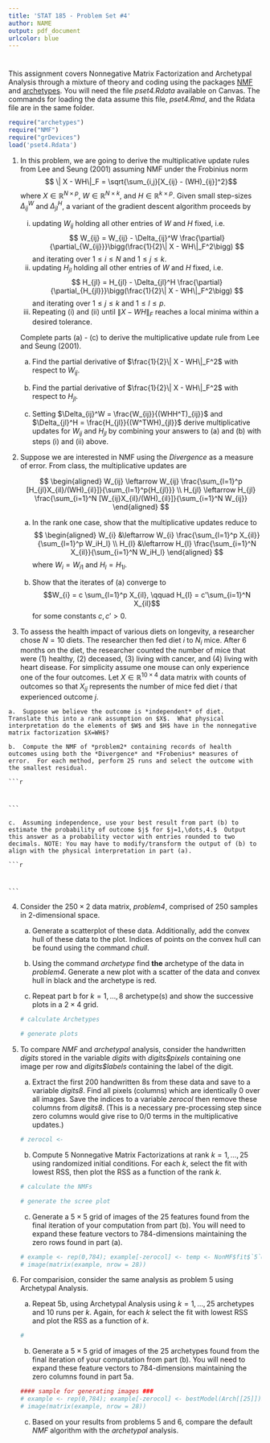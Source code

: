 ```yaml
--- 
title: 'STAT 185 - Problem Set #4'
author: NAME
output: pdf_document
urlcolor: blue
---
```


# {.tabset}
This assignment covers Nonnegative Matrix Factorization and Archetypal Analysis through a mixture of theory and coding using the packages [NMF](http://renozao.github.io/NMF/master/vignettes/NMF-vignette.pdf) and [archetypes](https://cran.r-project.org/web/packages/archetypes/vignettes/archetypes.pdf).  You will need the file *pset4.Rdata* available on Canvas.  The commands for loading the data assume this file, *pset4.Rmd*, and the Rdata file are in the same folder.

```r
require("archetypes")
require("NMF")
require("grDevices")
load('pset4.Rdata')
```



1. In this problem, we are going to derive the multiplicative update rules from Lee and Seung (2001) assuming 
NMF under the Frobinius norm $$ \| X - WH\|_F = \sqrt{\sum_{i,j}[X_{ij} - (WH)_{ij}]^2}$$ where $X \in \mathbb{R}^{N\times p}$, $W\in \mathbb{R}^{N\times k}$, and $H\in \mathbb{R}^{k\times p}$. Given small step-sizes $\Delta_{ij}^W$ and $\Delta_{jl}^H$, a variant of the gradient descent algorithm proceeds by 

    i. updating $W_{ij}$ holding all other entries of $W$ and $H$ fixed, i.e.
    $$
      W_{ij} = W_{ij} - \Delta_{ij}^W 
      \frac{\partial}{\partial_{W_{ij}}}\bigg(\frac{1}{2}\| X - WH\|_F^2\bigg)
    $$ 
    and iterating over $1\le i \le N$ and $1\le j \le k$.
    ii.  updating $H_{jl}$ holding all other entries of $W$ and $H$ fixed, i.e.
    $$
      H_{jl} = H_{jl} -  \Delta_{jl}^H \frac{\partial}{\partial_{H_{jl}}}\bigg(\frac{1}{2}\| X - WH\|_F^2\bigg)
    $$
    and iterating over $1 \le j \le k$ and $1 \le l \le p$.
    iii.  Repeating (i) and (ii) until $\| X - WH\|_F$ reaches a local minima within a desired tolerance.
    
    Complete parts (a) - (c) to derive the multiplicative update rule from Lee and Seung (2001).       

    a. Find the partial derivative of $\frac{1}{2}\| X - WH\|_F^2$ with respect to $W_{ij}$.
    
    b. Find the partial derivative of $\frac{1}{2}\| X - WH\|_F^2$ with respect to $H_{jl}$.
    
    c. Setting $\Delta_{ij}^W = \frac{W_{ij}}{(WHH^T)_{ij}}$ and $\Delta_{jl}^H = \frac{H_{jl}}{(W^TWH)_{jl}}$ derive multiplicative updates for $W_{ij}$ and $H_{jl}$ by combining your answers to (a) and (b) with steps (i) and (ii) above.
        
2. Suppose we are interested in  NMF using the *Divergence* as a measure of error. From class, the multiplicative updates are

    $$
    \begin{aligned}
    W_{ij} \leftarrow W_{ij} \frac{\sum_{l=1}^p [H_{jl}X_{il}/(WH)_{il}]}{\sum_{l=1}^p{H_{jl}}} \\
    H_{jl} \leftarrow H_{jl} \frac{\sum_{i=1}^N [W_{ij}X_{il}/(WH)_{il}]}{\sum_{i=1}^N W_{ij}}
    \end{aligned}
    $$

    a.  In the rank one case, show that the multiplicative updates reduce to
    $$
    \begin{aligned}
    W_{i} &\leftarrow W_{i} \frac{\sum_{l=1}^p X_{il}}{\sum_{l=1}^p W_iH_l} \\
    H_{l} &\leftarrow H_{l} \frac{\sum_{i=1}^N X_{il}}{\sum_{i=1}^N W_iH_l} 
    \end{aligned}
    $$
    where $W_i = W_{i1}$ and $H_l = H_{1l}.$
    
    b.  Show that the iterates of (a) converge to 
    $$W_{i} = c \sum_{l=1}^p X_{il}, \qquad H_{l} = c'\sum_{i=1}^N X_{il}$$ for some constants $c,c'>0$.  
        
3.   To assess the health impact of various diets on longevity, a researcher chose $N = 10$ diets.  The researcher then fed diet $i$ to $N_i$ mice. After 6 months on the diet, the researcher counted the number of mice that were (1) healthy, (2) deceased, (3) living with cancer, and (4) living with heart disease.  For simplicity assume one mouse can only experience one of the four outcomes.  Let $X\in\mathbb{R}^{10\times 4}$ data matrix with counts of outcomes so that $X_{ij}$ represents the number of mice fed diet $i$ that experienced outcome $j$.

    a.  Suppose we believe the outcome is *independent* of diet.  Translate this into a rank assumption on $X$.  What physical interpretation do the elements of $W$ and $H$ have in the nonnegative matrix factorization $X=WH$? 
    
    b.  Compute the NMF of *problem2* containing records of health outcomes using both the *Divergence* and *Frobenius* measures of error.  For each method, perform 25 runs and select the outcome with the smallest residual.
    
    ```r
#
    ```
    
    c.  Assuming independence, use your best result from part (b) to estimate the probability of outcome $j$ for $j=1,\dots,4.$  Output this answer as a probability vector with entries rounded to two decimals. NOTE: You may have to modify/transform the output of (b) to align with the physical interpretation in part (a).
    
    ```r
#
    ```
    
4. Consider the $250\times 2$ data matrix, *problem4*, comprised of 250 samples in 2-dimensional space.

    a.  Generate a scatterplot of these data.  Additionally, add the convex hull of these data to the plot. Indices of points on the convex hull can be found using the command *chull*.

    b.  Using the command *archetype* find **the** archetype of the data in *problem4*.  Generate a new plot with a scatter of the data and convex hull in black and the archetype is red.
    
    c.  Repeat part b for $k=1,\dots, 8$ archetype(s) and show the successive plots in a $2\times 4$ grid.
    ```r
    # calculate Archetypes
    ```
    
    ```r
    # generate plots
    ```
    
    
5. To compare *NMF* and *archetypal* analysis, consider the handwritten *digits* stored in the variable *digits* with *digits\$pixels* containing one image per row and *digits\$labels* containing the label of the digit.  

    a.  Extract the first 200 handwritten 8s from these data and save to a variable *digits8*.  Find all pixels (columns) which are identically 0 over all images. Save the indices to a variable *zerocol* then remove these columns from *digits8*.  (This is a necessary pre-processing step since zero columns would give rise to 0/0 terms in the multiplicative updates.)
    
    ```r
    # zerocol <- 
    ```
    
    b.  Compute $5$ Nonnegative Matrix Factorizations at rank $k= 1,\dots,25$ using randomized initial conditions.  For each $k$, select the fit with lowest RSS, then plot the RSS as a function of the rank $k$.
    ```r
    # calculate the NMFs

    ```
    
    ```r
    # generate the scree plot
   
    ```
    
    c.  Generate a $5\times 5$ grid of images of the $25$ features found from the final iteration of your computation from part (b). You will need to expand these feature vectors to $784$-dimensions maintaining the zero rows found in part (a).
    
    ```r
    # example <- rep(0,784); example[-zerocol] <- temp <- NonMF$fit$`5`@fit@H[3,]
    # image(matrix(example, nrow = 28))
    ```
   
6. For comparision, consider the same analysis as problem 5 using Archetypal Analysis.
  
    a.  Repeat 5b, using Archetypal Analysis using $k=1,\dots,25$ archetypes and $10$ runs per $k$.  Again, for each $k$ select the fit with lowest RSS and plot the RSS as a function of $k$.
    ```r
    #
    ```
    
    b. Generate a $5\times 5$ grid of images of the $25$ archetypes found from the final iteration of your computation from part (b). You will need to expand these feature vectors to $784$-dimensions maintaining the zero columns found in part 5a.
    
    ```r
    #### sample for generating images ###
    # example <- rep(0,784); example[-zerocol] <- bestModel(Arch[[25]])$archetype[3,]
    # image(matrix(example, nrow = 28))
    ```
    
    c.  Based on your results from problems 5 and 6, compare the default *NMF* algorithm with the *archetypal* analysis.